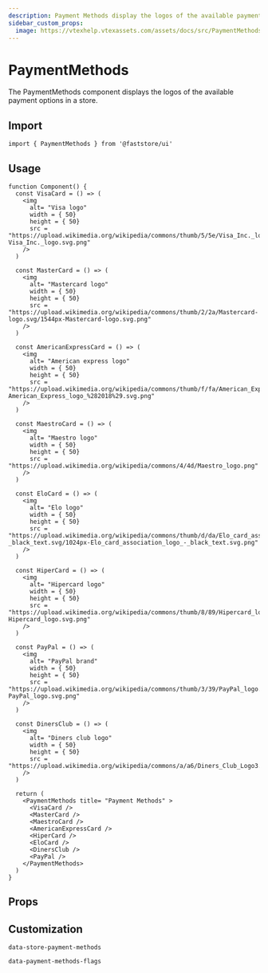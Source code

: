 ```yaml
---
description: Payment Methods display the logos of the available payment options in a store.
sidebar_custom_props: 
  image: https://vtexhelp.vtexassets.com/assets/docs/src/PaymentMethods___b0f344b254360daa53406cd631887adf.png
---
```



# PaymentMethods

The PaymentMethods component displays the logos of the available payment options in a store.

## Import

```tsx
import { PaymentMethods } from '@faststore/ui'
```

## Usage

```tsx live
function Component() {
  const VisaCard = () => (
    <img
      alt= "Visa logo"
      width = { 50}
      height = { 50}
      src = "https://upload.wikimedia.org/wikipedia/commons/thumb/5/5e/Visa_Inc._logo.svg/2560px-Visa_Inc._logo.svg.png"
    />
  )

  const MasterCard = () => (
    <img
      alt= "Mastercard logo"
      width = { 50}
      height = { 50}
      src = "https://upload.wikimedia.org/wikipedia/commons/thumb/2/2a/Mastercard-logo.svg/1544px-Mastercard-logo.svg.png"
    />
  )

  const AmericanExpressCard = () => (
    <img
      alt= "American express logo"
      width = { 50}
      height = { 50}
      src = "https://upload.wikimedia.org/wikipedia/commons/thumb/f/fa/American_Express_logo_%282018%29.svg/1200px-American_Express_logo_%282018%29.svg.png"
    />
  )

  const MaestroCard = () => (
    <img
      alt= "Maestro logo"
      width = { 50}
      height = { 50}
      src = "https://upload.wikimedia.org/wikipedia/commons/4/4d/Maestro_logo.png"
    />
  )

  const EloCard = () => (
    <img
      alt= "Elo logo"
      width = { 50}
      height = { 50}
      src = "https://upload.wikimedia.org/wikipedia/commons/thumb/d/da/Elo_card_association_logo_-_black_text.svg/1024px-Elo_card_association_logo_-_black_text.svg.png"
    />
  )

  const HiperCard = () => (
    <img
      alt= "Hipercard logo"
      width = { 50}
      height = { 50}
      src = "https://upload.wikimedia.org/wikipedia/commons/thumb/8/89/Hipercard_logo.svg/2000px-Hipercard_logo.svg.png"
    />
  )

  const PayPal = () => (
    <img
      alt= "PayPal brand"
      width = { 50}
      height = { 50}
      src = "https://upload.wikimedia.org/wikipedia/commons/thumb/3/39/PayPal_logo.svg/2560px-PayPal_logo.svg.png"
    />
  )

  const DinersClub = () => (
    <img
      alt= "Diners club logo"
      width = { 50}
      height = { 50}
      src = "https://upload.wikimedia.org/wikipedia/commons/a/a6/Diners_Club_Logo3.svg"
    />
  )

  return (
    <PaymentMethods title= "Payment Methods" >
      <VisaCard />
      <MasterCard />
      <MaestroCard />
      <AmericanExpressCard />
      <HiperCard />
      <EloCard />
      <DinersClub />
      <PayPal />
    </PaymentMethods>
  )
}
```

## Props

<PropsSection name="PaymentMethods" />

## Customization

`data-store-payment-methods`

`data-payment-methods-flags`
